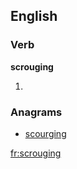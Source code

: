 
==English==

===Verb===
'''scrouging'''

# {{present participle of|scrouge}}

===Anagrams===
* [[scourging#English|scourging]]

[[fr:scrouging]]